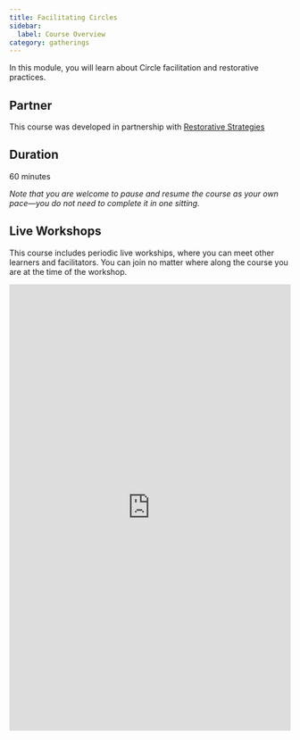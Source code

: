 ```yaml
---
title: Facilitating Circles
sidebar:
  label: Course Overview
category: gatherings
---
```


In this module, you will learn about Circle facilitation and restorative practices.

## Partner

This course was developed in partnership with [Restorative Strategies](https://www.restorativestrategies.expert)

## Duration

60 minutes

_Note that you are welcome to pause and resume the course as your own pace—you do not need to complete it in one sitting._

## Live Workshops

This course includes periodic live workships, where you can meet other learners and facilitators. You can join no matter where along the course you are at the time of the workshop.

<iframe src="https://calendly.com/weareweavers?embed_domain=community.weavers.org&amp;embed_type=Inline&amp;hide_landing_page_details=1&amp;hide_gdpr_banner=1" width="100%" height="800px" frameborder="0" title="Select a Date &amp; Time - Calendly"></iframe>
